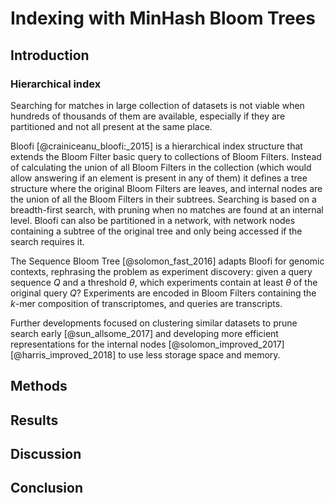# Indexing with MinHash Bloom Trees

\chaptermark {MHBT}

<!--

Aims:

2. **Fast queries on many MinHash sketches using MinHash Bloom Trees**
   [@solomon_fast_2016] introduces the Sequence Bloom Tree,
   an hierarchical index data structure for finding a query sequence in large
   dataset collections.
   It represents the $k$-mer composition of a dataset using a Bloom Filter [@bloom_space/time_1970],
   and the hierarchical aspect comes from organizing multiple dataset Bloom Filters into a tree structure, 
   where the leaves are the dataset Bloom Filters and the internal nodes are Bloom Filters containing all $k$-mers 
   below it. A query is evaluated by doing a breadth-first search of the tree,
   and truncating the search when the query is not present over a pre-determined
   threshold.

   I adapted the Sequence Bloom Tree to use MinHash sketches as dataset representations,
   referred as MinHash Bloom Tree from now on to highlight how they are
   distinct.
   Since a MinHash is a subset of the $k$-mer composition of a dataset,
   internal nodes are still Bloom Filters,
   but this time containing all the $k$-mers present in the MinHash.

   On top of supporting the search method defined by the Sequence Bloom Tree
   (a breadth-first search with early truncating on a similarity or containment
   threshold),
   the MinHash Bloom Tree index also supports another search method called `gather`, 
   a variation of Best-First search using containment estimation.
   `gather` can be used for doing taxonomic profiling of genomic datasets,
   finding all organisms present in a sample and how abundant they are.
   This is especially important when working with metagenomes,
   a dataset containing sequenced genomic data from an environmental sample
   (be it soil, ocean or human gut, for example) representing a community of organisms.
   `gather` does iterative Best-First searches,
   at each step removing matches from the original query,
   until there are no more hashes to search or a detection threshold is reached.

## Outline

- 
-->

## Introduction

### Hierarchical index

Searching for matches in large collection of datasets is not viable when hundreds of thousands of
them are available, 
especially if they are partitioned and not all present at the same place.

Bloofi [@crainiceanu_bloofi:_2015] is a hierarchical index structure that
extends the Bloom Filter basic query to collections of Bloom Filters.
Instead of calculating the union of all Bloom Filters in the collection
(which would allow answering if an element is present in any of them)
it defines a tree structure where the original Bloom Filters are leaves,
and internal nodes are the union of all the Bloom Filters in their subtrees.
Searching is based on a breadth-first search,
with pruning when no matches are found at an internal level.
Bloofi can also be partitioned in a network,
with network nodes containing a subtree of the original tree and only being
accessed if the search requires it.

The Sequence Bloom Tree [@solomon_fast_2016] adapts Bloofi for genomic contexts,
rephrasing the problem as experiment discovery:
given a query sequence $Q$ and a threshold $\theta$,
which experiments contain at least $\theta$ of the original query $Q$?
Experiments are encoded in Bloom Filters containing the $k$-mer composition of transcriptomes,
and queries are transcripts.

Further developments focused on clustering similar datasets to prune search
early [@sun_allsome_2017] and developing more efficient representations for the
internal nodes [@solomon_improved_2017] [@harris_improved_2018] to use less
storage space and memory.

## Methods

## Results

## Discussion

## Conclusion
